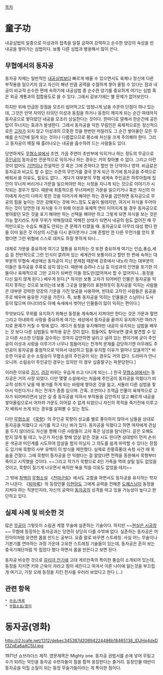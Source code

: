 [[목차]]
= 童子功 =
내공심법의 일종으로 이성과의 접촉을 일절 금하여 강력하고 순수한 양강의 속성을 띤 내공을 쌓아가는 심법이다. 보통 다른 심법과 병용해서 많이 쓴다.

== 무협에서의 동자공 ==
동자공 자체는 일반적인 [[내공]]심법보다 빠르게 배울 수 있으면서도 육체나 정신에 다른 부작용을 일으키지 않고 자신이 해낸 만큼 공력을 수월하게 쌓아 올릴 수 있다는 점과 내공이 비교적 순수한 편에 속하기에 내공심법 중 순수한 양기를 중요하게 여기는 심법 혹은 외공 계통과의 접합용도로 쓸 수 있다. 그래서 겉보기에는 별 문제가 없어보인다.

하지만 위에 언급된 장점을 모조리 씹어먹고도 엄청나게 남을 수준의 단점이 하나 있는데, 그것은 만약 자의던 타의던 이성과 동침을 하거나 동정이 깨지게 되는 순간 여태까지 동자공으로 쌓아왔던 내공을 모조리 상실한다는 것이다. 한마디로 말해서 한순간에 공든 탑이 무너지는 효과가 발생한다. 그래서 동자공을 익힌 무림인은 육체적으로든 정신적으로든 [[고자]]가 되지 않고 이성과의 므흣한 짓을 한번만 저질러도 그 순간 쌓아올린 모든 무예를 순식간에 잃게 되는 것이나 다름없으므로 평소에 처신을 크게 주의해야 한다. 그리고 동자공이 깨질 때 흘러나오는 내공을 흡수하려 드는 사람들도 있다.

당연하게도 [[무협소설]]에서 조연, 가끔 주연이 초반부에 익히거나 하는 정도의 무공으로 [[주인공]]이 동자공만 전문적으로 익히거나 하는 경우는 거의 찾아볼 수 없다. 그리고 이런 것이 없어도 [[기연]]이나 전설적인 것 혹은 그에 준하다고 할만 한  단약이나 영약. 비급같은 동자공과 비교도 할 수 없는 수준의 무언가를 결국 얻게 되곤 하기에 동자공을 주력으로 배워서 쓸 이유도, 필요도 없다... 게다가 대부분의 무협 세계속 주인공은 하루아침에 집안이 무너져 버리거나 가문을 일으켜야만 하는 사정을 지니게 되는 것으로 이야기가 시작되는 경우가 많다. 때문에 최종적으론 무너져버린 가문을 일으키거나 혹은 자신의 아이에게 자신이 다하지 못한 것을 이어가게 해야만 하는 경우를 감안하면 동자공으로 무공의 힘을 높이는 것은 강해지는 것에 어느정도 도움이 될테지만, 여기서 자식을 두어야 하는 것이 당연한 데 자식을 두기 위해 이성과 육체적 연이 이어지게 될 경우 동자공으로 쌓아왔던 모든 것을 포기 해야만 하는 선택을 해야만 하고 그렇게 되면 자식을 보는 것은 가능 할지라도 차후 무위가 약해질대로 약해진 상태가 되면서 내공의 힘도 없어진 채 무력만으로는 수습도 해결도 안되는 큰 문제가 터졌을 때. 동자공으로 아무리 대성 했다 한들 이미 잃은 것 이상의 시간을 다시 쏟아붓거나 그에 준할만 한 다른 무언가를 얻지 못했다면 그런 위협에 스스로 대처도 하질 못하게 되니...

대체로 가문을 중요하게 여기고 혈통을 유지하는 것 또한 중요하게 여기는 인습,풍습,세습 등 전반적으로 그런 인식이 깔려져 있는 세계관이 보통이라고 할만 한 편에 속하는 대부분의 무협속 세상에선 동자공이 지닌 문제점 때문에 강호에서 내노라 하는 대부분의 이들은 동자공을 주류로 삼지 않는다. 때문에 승려나 스님 등 이성과의 인연을 포기한 이들이나 육체적으로 그만 고자가 되버린 이들 정도만(없어져서 할 수 없어지니...동정을 다신 잃지 않게 된다.) 배우게 된다.[* 하지만 보통 고자가 되어버린 인물은 동자공을 익히지 못하는 것으로 보이는데 보통 그곳을 양물이라 표현하듯이 동자공을 익히는 사람들은 대부분 강력한 양강의 기운을 가진 양공을 사용하며, 반대로 고자인 사람들은 음공을 주로 배우며 음유한 기운을 가진다. 즉, 보통 동자공을 익히는 인물들은 스님이나 도사 등이 많으며 아니더라도 아예 속세에서 벗어난 인물들이 많이 익히는 편이다.]

무엇보다도 무위를 유지하기 위해선 동정을 계속해서 지켜야만 한다는 것은 가문과 혈연 그리고 아내와의 사랑을 중요하게 여기는 세상에서 동자공을 끝까지 유지하기란 여러가지로 문제가 커질 수 밖에 없다. 게다가 동정을 유지해야만 내공이 유지되는 심법을 배우는 것 보다 다른 심법들도 부작용 같은 것이 없다. 힘들어도 찾아보면 결국 발견할 수 있고 다른 사소한 단점을 감수하는 것까지 감안하면 널리고 널려 있는 편이기에 굳이 주인공이 이성과 사랑을 이루기가 너무나 힘들어지는 전개적 문제를 감당하기엔 아무래도 주인공이 동자공을 중점적으로 익혀서 대성하고 힘을 유지할 이유가 얼마나 있을까?[* 비슷한 이유로 순수 소림승이 무협소설의 주인공이 되는 경우도 거의 없다. 드라마가 안나오니까. 소림승이 주인공인 경우는 있지만 이 경우 십중팔구는 파문당한다.] 

이러한 이유로 [[검기]], [[검강]] 따위는 우습게 쓰고 다니게 되는(...) 한국 [[무협소설]]에서는 동자공은 거의 사장 되었다. 다만 몇몇 소설에서는 처음에 주인공이 동자공을 익혔다가 비교적 성취가 낮을 때 붕가를 하게 되는 바람에 쌓아온 것을 잃고, 서둘러 다른 심법을 찾아서 익힌다거나 하는 전개가 종종 있으며. 간혹. 조연이나 조역급 인물이 육체적으로 고자가 되어버리면서 남은 길 중 동자공을 익혀서 부작용을 감안하지 않고 빠르게 내공을 쌓아올림으로서 어차피 가문도 이어갈 수 없게 되었으니 자신의 목적을 죽기전에 이루고자 배워서 쓰게 되는 경우를 살펴볼 수 있는 정도.

다만 [[무협소설]] 《[[묵향]]》의 주인공 묵향이 성교를 별로 좋아하지 않아서 남들을 상대로 동자공을 익혔다고 사기를 치고 다닌 바가 있다. 동자공을 익혔다고 하면 여자에게 관심을 두지 않더라도 자신을 향해 다른 사람들이 고자 혹은 남성을 탐닉한다. 같은 오해도 받지 않게 될 테고, 누군가 자신을 향해 암살 같은 것을 시도 한다면 상대방이 먼저 손쉬운 색공과 미인계를 시도하여 암살을 할지 아닐지 그 의도를 쉽게 파악할 수 있다는 장점도 있기에 묵향의 사부 유백이 이 방식을 제안했다. 실제로 찬황흑풍대 숙청 사건 때 목숨을 건졌다. 그때 묵향이 동자공을 안 익혔다는 걸 알았다면 전력을 동원해서 묵향부터 죽이고 시작했을 것이다. ~~그리고 작가가 묵향으로 4인 가족을 먹여 살릴 일도 없었을 것이고, 묵향이 질기게 나오면서 욕이란 욕을 먹을 이유도 없었을 테지~~

그 밖에 [[좌백]]의 [[무협소설]] 《[[천마군림]]》에서도 교합을 하면서도 동자공을 유지하는 학자가 나온다. 《[[퇴마록]]》의 등장인물 [[이현암]]도 그에게 공력을 전해준 [[도혜스님]]이 동정을 지켜야 하는 직분인지라, 자신의 공력이 [[동자공]]의 성격을 띠고 있을 가능성이 높다고 판단하고 있다.

== 실제 사례 및 비슷한 것 ==
많은 [[무공]]이 그렇듯이 소림권 계열 무술에 실존하는 기술이다. 하지만 ~~[[현실은 시궁창]]~~ 무협에 등장하는 동자공과는 당연히 상당히 다를 수밖에 없다. 실존하는 동자공은 어린아이처럼 유연한 몸을 만드는 공부다. 요즘 말로 바꾸면 스트레칭. 사실 어느 무술이나 기본기를 연마하는 과정 가운데 고유한 스트레칭 기술들이 있는데, 동자공은 흔히 보는 중국기예단처럼 막 접었다 폈다 하면서 몸을 만든다고 보면 된다.

동자공 비슷한 것으로 [[갈리아 전기]]에 고대 게르만족의 특이한 풍습이 소개되어 있는데, 동정을 지키면 키와 근육이 자라고 힘이 세진다고 여겨서 이른 나이에 잃는것을 부끄럽게 여기고, 가장 오래 동정을 지킨 전사를 우러러 보았다고 한다 (...)

== 관련 항목 ==
 * [[무공/목록]]
 * [[무협소설/용어]]

= 동자공(영화) =
http://i2.tcafe.net/1312/debec345387d20894224486b18465138_lDJHp4dxDf3ZqEa6aAC5U.jpg

1971년 쇼브라더스 제작. 영문제목은 Mighty one. 동자공 권법서를 손에 넣어 무림고수가 되려는 악인을 동자공 수련자들이 힘을 합쳐 응징한다는 줄거리. 등장인물 태반이 동자공을 익힐 소질이 되는 동정 무술가들이라는 게 특이한 점이다. 
